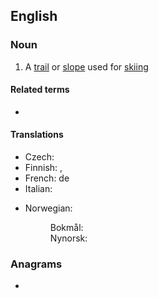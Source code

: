 ==English==

===Noun===
{{en-noun}}

# {{lb|en|skiing}} A [[trail]] or [[slope]] used for [[skiing]]

====Related terms====
* {{l|en|runout}}

====Translations====
{{trans-top|trail or slope for skiing}}
* Czech: {{t+|cs|sjezdovka|f}}
* Finnish: {{t+|fi|latu}} {{qualifier|trail}}, {{t+|fi|rinne}} {{qualifier|slope}}
* French: {{t+|fr|piste|f}} de {{t+|fr|ski}}
* Italian: {{t+|it|pista|f}}
{{trans-mid}}
* Norwegian:
*: Bokmål: {{t|nb|skiløype|m|f}}
*: Nynorsk: {{t|nn|skiløype|f}}
{{trans-bottom}}

===Anagrams===
* {{anagrams|en|Ruskin}}
